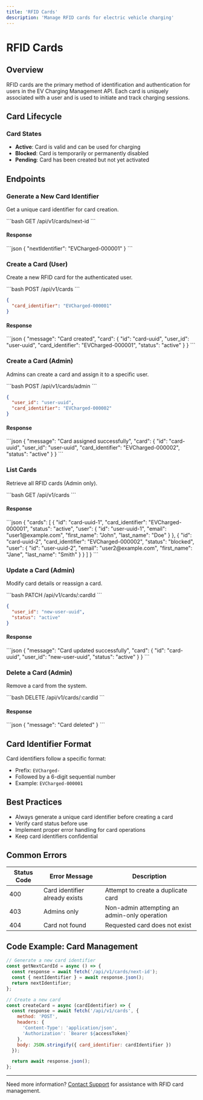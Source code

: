 ```yaml
---
title: 'RFID Cards'
description: 'Manage RFID cards for electric vehicle charging'
---
```


# RFID Cards

## Overview

RFID cards are the primary method of identification and authentication for users in the EV Charging Management API. Each card is uniquely associated with a user and is used to initiate and track charging sessions.

## Card Lifecycle

### Card States
- **Active**: Card is valid and can be used for charging
- **Blocked**: Card is temporarily or permanently disabled
- **Pending**: Card has been created but not yet activated

## Endpoints

### Generate a New Card Identifier
Get a unique card identifier for card creation.

<RequestExample>
```bash
GET /api/v1/cards/next-id
```
</RequestExample>

#### Response
<ResponseExample>
```json
{
  "nextIdentifier": "EVCharged-000001"
}
```
</ResponseExample>

### Create a Card (User)
Create a new RFID card for the authenticated user.

<RequestExample>
```bash
POST /api/v1/cards
```

```json
{
  "card_identifier": "EVCharged-000001"
}
```
</RequestExample>

#### Response
<ResponseExample>
```json
{
  "message": "Card created",
  "card": {
    "id": "card-uuid",
    "user_id": "user-uuid",
    "card_identifier": "EVCharged-000001",
    "status": "active"
  }
}
```
</ResponseExample>

### Create a Card (Admin)
Admins can create a card and assign it to a specific user.

<RequestExample>
```bash
POST /api/v1/cards/admin
```

```json
{
  "user_id": "user-uuid",
  "card_identifier": "EVCharged-000002"
}
```
</RequestExample>

#### Response
<ResponseExample>
```json
{
  "message": "Card assigned successfully",
  "card": {
    "id": "card-uuid",
    "user_id": "user-uuid",
    "card_identifier": "EVCharged-000002",
    "status": "active"
  }
}
```
</ResponseExample>

### List Cards
Retrieve all RFID cards (Admin only).

<RequestExample>
```bash
GET /api/v1/cards
```
</RequestExample>

#### Response
<ResponseExample>
```json
{
  "cards": [
    {
      "id": "card-uuid-1",
      "card_identifier": "EVCharged-000001",
      "status": "active",
      "user": {
        "id": "user-uuid-1",
        "email": "user1@example.com",
        "first_name": "John",
        "last_name": "Doe"
      }
    },
    {
      "id": "card-uuid-2",
      "card_identifier": "EVCharged-000002",
      "status": "blocked",
      "user": {
        "id": "user-uuid-2",
        "email": "user2@example.com",
        "first_name": "Jane",
        "last_name": "Smith"
      }
    }
  ]
}
```
</ResponseExample>

### Update a Card (Admin)
Modify card details or reassign a card.

<RequestExample>
```bash
PATCH /api/v1/cards/:cardId
```

```json
{
  "user_id": "new-user-uuid",
  "status": "active"
}
```
</RequestExample>

#### Response
<ResponseExample>
```json
{
  "message": "Card updated successfully",
  "card": {
    "id": "card-uuid",
    "user_id": "new-user-uuid",
    "status": "active"
  }
}
```
</ResponseExample>

### Delete a Card (Admin)
Remove a card from the system.

<RequestExample>
```bash
DELETE /api/v1/cards/:cardId
```
</RequestExample>

#### Response
<ResponseExample>
```json
{
  "message": "Card deleted"
}
```
</ResponseExample>

## Card Identifier Format

Card identifiers follow a specific format:
- Prefix: `EVCharged-`
- Followed by a 6-digit sequential number
- Example: `EVCharged-000001`

## Best Practices

- Always generate a unique card identifier before creating a card
- Verify card status before use
- Implement proper error handling for card operations
- Keep card identifiers confidential

## Common Errors

| Status Code | Error Message | Description |
|------------|--------------|-------------|
| 400 | Card identifier already exists | Attempt to create a duplicate card |
| 403 | Admins only | Non-admin attempting an admin-only operation |
| 404 | Card not found | Requested card does not exist |

## Code Example: Card Management

```javascript
// Generate a new card identifier
const getNextCardId = async () => {
  const response = await fetch('/api/v1/cards/next-id');
  const { nextIdentifier } = await response.json();
  return nextIdentifier;
};

// Create a new card
const createCard = async (cardIdentifier) => {
  const response = await fetch('/api/v1/cards', {
    method: 'POST',
    headers: {
      'Content-Type': 'application/json',
      'Authorization': `Bearer ${accessToken}`
    },
    body: JSON.stringify({ card_identifier: cardIdentifier })
  });

  return await response.json();
};
```

---

Need more information? [Contact Support](/support) for assistance with RFID card management.